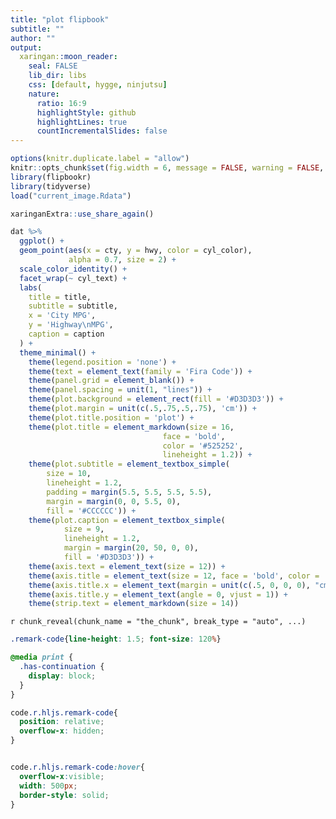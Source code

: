 ```yaml
---
title: "plot flipbook"
subtitle: ""
author: ""
output:
  xaringan::moon_reader:
    seal: FALSE
    lib_dir: libs
    css: [default, hygge, ninjutsu]
    nature:
      ratio: 16:9
      highlightStyle: github
      highlightLines: true
      countIncrementalSlides: false
---
```




```r
options(knitr.duplicate.label = "allow")
knitr::opts_chunk$set(fig.width = 6, message = FALSE, warning = FALSE, comment = "", cache = F)
library(flipbookr)
library(tidyverse)
load("current_image.Rdata")
```


```r
xaringanExtra::use_share_again()
```


```r
dat %>%
  ggplot() +
  geom_point(aes(x = cty, y = hwy, color = cyl_color),
             alpha = 0.7, size = 2) +
  scale_color_identity() +
  facet_wrap(~ cyl_text) +
  labs(
    title = title,
    subtitle = subtitle,
    x = 'City MPG',
    y = 'Highway\nMPG',
    caption = caption
  ) +
  theme_minimal() +
    theme(legend.position = 'none') +                                                   
    theme(text = element_text(family = 'Fira Code')) +
    theme(panel.grid = element_blank()) +
    theme(panel.spacing = unit(1, "lines")) +
    theme(plot.background = element_rect(fill = '#D3D3D3')) +
    theme(plot.margin = unit(c(.5,.75,.5,.75), 'cm')) +
    theme(plot.title.position = 'plot') +
    theme(plot.title = element_markdown(size = 16,
                                  face = 'bold',
                                  color = '#525252',
                                  lineheight = 1.2)) +
    theme(plot.subtitle = element_textbox_simple(
        size = 10,
        lineheight = 1.2,
        padding = margin(5.5, 5.5, 5.5, 5.5),
        margin = margin(0, 0, 5.5, 0),
        fill = '#CCCCCC')) +
    theme(plot.caption = element_textbox_simple(
            size = 9,
            lineheight = 1.2,
            margin = margin(20, 50, 0, 0),
            fill = '#D3D3D3')) +
    theme(axis.text = element_text(size = 12)) +
    theme(axis.title = element_text(size = 12, face = 'bold', color = '#525252')) +
    theme(axis.title.x = element_text(margin = unit(c(.5, 0, 0, 0), "cm"))) +
    theme(axis.title.y = element_text(angle = 0, vjust = 1)) +
    theme(strip.text = element_markdown(size = 14))
```

`r chunk_reveal(chunk_name = "the_chunk", break_type = "auto", ...)`



```css
.remark-code{line-height: 1.5; font-size: 120%}

@media print {
  .has-continuation {
    display: block;
  }
}

code.r.hljs.remark-code{
  position: relative;
  overflow-x: hidden;
}


code.r.hljs.remark-code:hover{
  overflow-x:visible;
  width: 500px;
  border-style: solid;
}
```

